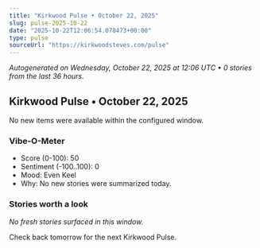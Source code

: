 ```yaml
---
title: "Kirkwood Pulse • October 22, 2025"
slug: pulse-2025-10-22
date: "2025-10-22T12:06:54.078473+00:00"
type: pulse
sourceUrl: "https://kirkwoodsteves.com/pulse"
---
```


_Autogenerated on Wednesday, October 22, 2025 at 12:06 UTC • 0 stories from the last 36 hours._

## Kirkwood Pulse • October 22, 2025

No new items were available within the configured window.

### Vibe-O-Meter

- Score (0-100): 50
- Sentiment (-100..100): 0
- Mood: Even Keel
- Why: No new stories were summarized today.

### Stories worth a look

_No fresh stories surfaced in this window._

Check back tomorrow for the next Kirkwood Pulse.
